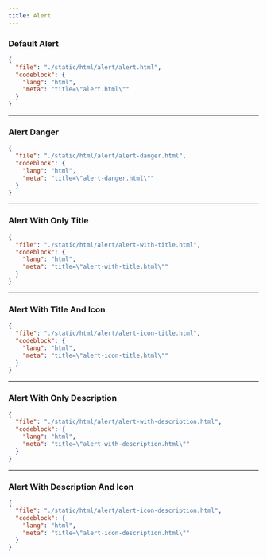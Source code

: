 ```yaml
---
title: Alert
---
```


### Default Alert

<ComponentPreview src="/alert/alert" />

```json doc-gen:file
{
  "file": "./static/html/alert/alert.html",
  "codeblock": {
    "lang": "html",
    "meta": "title=\"alert.html\""
  }
}
```

---

### Alert Danger

<ComponentPreview src="/alert/alert-danger" />

```json doc-gen:file
{
  "file": "./static/html/alert/alert-danger.html",
  "codeblock": {
    "lang": "html",
    "meta": "title=\"alert-danger.html\""
  }
}
```
---

### Alert With Only Title

<ComponentPreview src="/alert/alert-with-title" />

```json doc-gen:file
{
  "file": "./static/html/alert/alert-with-title.html",
  "codeblock": {
    "lang": "html",
    "meta": "title=\"alert-with-title.html\""
  }
}
```

---

### Alert With Title And Icon

<ComponentPreview src="/alert/alert-icon-title" />

```json doc-gen:file
{
  "file": "./static/html/alert/alert-icon-title.html",
  "codeblock": {
    "lang": "html",
    "meta": "title=\"alert-icon-title.html\""
  }
}
```
---

### Alert With Only Description

<ComponentPreview src="/alert/alert-with-description" />

```json doc-gen:file
{
  "file": "./static/html/alert/alert-with-description.html",
  "codeblock": {
    "lang": "html",
    "meta": "title=\"alert-with-description.html\""
  }
}
```

---

### Alert With Description And Icon

<ComponentPreview src="/alert/alert-icon-description" />

```json doc-gen:file
{
  "file": "./static/html/alert/alert-icon-description.html",
  "codeblock": {
    "lang": "html",
    "meta": "title=\"alert-icon-description.html\""
  }
}
```

